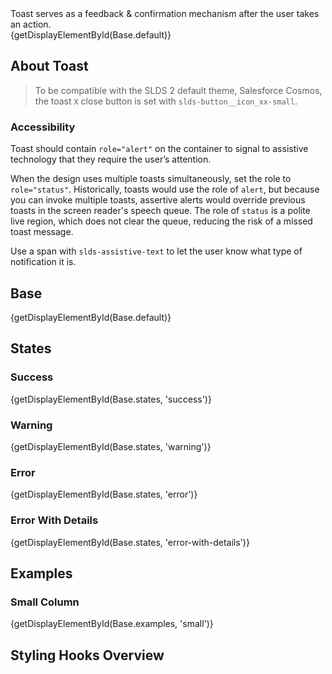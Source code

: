 
<div className="doc lead">
  Toast serves as a feedback & confirmation mechanism after the user takes an
  action.
</div>

<CodeView exampleOnly demoStyles="height: 4rem;">
  {getDisplayElementById(Base.default)}
</CodeView>

## About Toast

<Blockquote type="note" header="SLDS 2">
  To be compatible with the SLDS 2 default theme, Salesforce Cosmos, the toast <code>X</code> close button is set with <code>slds-button__icon_xx-small</code>.
</Blockquote>

### Accessibility

Toast should contain `role="alert"` on the container to signal to assistive technology that they require the user’s attention.

When the design uses multiple toasts simultaneously, set the role to `role="status"`. Historically, toasts would use the role of `alert`, but because you can invoke multiple toasts, assertive alerts would override previous toasts in the screen reader's speech queue. The role of `status` is a polite live region, which does not clear the queue, reducing the risk of a missed toast message.

Use a span with `slds-assistive-text` to let the user know what type of notification it is.

## Base

<CodeView demoStyles="height: 4rem;">{getDisplayElementById(Base.default)}</CodeView>

## States

### Success

<CodeView demoStyles="height: 4rem;">
  {getDisplayElementById(Base.states, 'success')}
</CodeView>

### Warning

<CodeView demoStyles="height: 4rem;">
  {getDisplayElementById(Base.states, 'warning')}
</CodeView>

### Error

<CodeView demoStyles="height: 4rem;">
  {getDisplayElementById(Base.states, 'error')}
</CodeView>

### Error With Details

<CodeView demoStyles="height: 4rem;">
  {getDisplayElementById(Base.states, 'error-with-details')}
</CodeView>

## Examples

### Small Column

<CodeView demoStyles="height: 4rem;">
  {getDisplayElementById(Base.examples, 'small')}
</CodeView>

## Styling Hooks Overview

<StylingHooksTable name="toast" type="component" />

